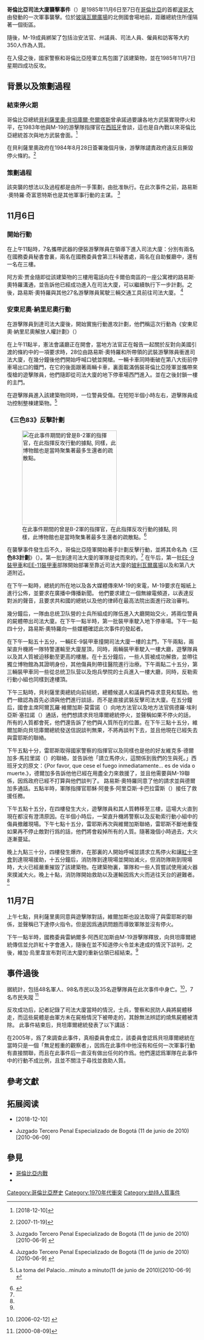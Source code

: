 {{UTC-5}}

{{Infobox Civil Conflict|title=哥倫比亞司法大廈襲擊事件|image=[[File:Policía_de_antaño_(5580817176).jpg|300px]]|caption=在反攻行動期間的警方直升機以及警方人員|date=1985年11月6日至7日|place=哥倫比亞司法大廈以及玻璃瓦爾廣場
|side1=[[File:Flag_of_the_Colombian_Army.svg|border]]{{Link-es|哥倫比亞陸軍|Ejército Nacional de Colombia}}
|side2=[[File:Flag_of_M-19.svg|22px]]{{link-es|4月19日運動組織|Movimiento 19 de abril}}
|result={{Link-es|哥倫比亞陸軍|Ejército Nacional de Colombia}}成功佔領該建築物
司法大廈損毀
}}

'''哥倫比亞司法大廈襲擊事件'''（{{lang-es|Toma del Palacio de Justicia}}）是1985年11月6日至7日在[[哥伦比亚|哥倫比亞]]的首都[[波哥大|波哥大]]由{{link-es|4月19日運動組織|Movimiento 19 de abril}}發動的一次軍事襲擊。位於[[玻利瓦尔广场|玻璃瓦爾廣場]]的北側國會場地前，距離總統住所僅隔著一個街區。

隨後，M-19成員綁架了包括治安法官、州議員、司法人員、僱員和訪客等大約350人作為人質。

在入侵之後，國家警察和哥倫比亞陸軍立馬包圍了該建築物，並在1985年11月7日星期四成功反攻。

== 背景以及策劃過程 ==

=== 結束停火期 ===

哥倫比亞總統[[贝利萨里奥·贝坦库尔·夸尔塔斯|貝利薩里奧·貝坦庫爾·夸爾塔斯]]曾承諾過要讓各地方武裝實現停火和平，在1983年他與M-19的游擊隊指揮官在[[西班牙|西班牙]]會談，這也是自內戰以來哥倫比亞總統首次與地方武裝會面。<ref>{{Cite paper
|title=Resumen de Belisario Betancur Cuartas
|url=https://www.cidob.org/content/pdf/1811}}
[2018-12-10]{{es}}</ref>

在貝利薩里奧政府在1984年8月28日簽署{{Link-es|柯林斯停火協議|Acuerdos de Corinto}}幾個月後，游擊隊譴責政府違反且撕毀停火條約。<ref>{{Cite web
|title=Señal Institucional: HOLOCAUSTO PALACIO DE JUSTICIA 1985
|url=https://www.youtube.com/watch?v=ObMuKzY1Xqk&feature=channel
|accessdate=2020-07-29
|archive-date=2011-12-19
|archive-url=https://web.archive.org/web/20111219185640/http://www.youtube.com/watch?v=ObMuKzY1Xqk&feature=channel
|dead-url=no
}}
[2007-11-19]{{es}}</ref>

=== 策劃過程 ===

該突襲的想法以及過程都是由{{link-es|路易斯·奧特羅·奇富恩特斯|Luis Otero Cifuentes}}所一手策劃，由{{link-es|阿爾瓦羅·法亞德|Álvaro Fayad}}批准執行。在此次事件之前，路易斯·奧特羅·奇富恩特斯也是其他軍事行動的主谋。
<ref name="ref4">{{Cite web
|title=sentencia_condena_plazas_vega.pdf
|url=http://www.movimientodevictimas.org//images/stories/palaciodejusticia/sentencia_condena_plazas_vega.pdf
|3=
|archive-url=https://web.archive.org/web/20110131082824/http://www.movimientodevictimas.org//images/stories/palaciodejusticia/sentencia_condena_plazas_vega.pdf
|archivedate=2011-01-31
|accessdate=2020-07-29
|dead-url=yes
}}Juzgado Tercero Penal Especializado de Bogotá (11 de junio de 2010)[2010-06-9]
{{es}}</ref>

== 11月6日 ==

=== 開始行動 ===
在上午11點時，7名攜帶武器的便裝游擊隊員在{{link-es|阿方索·贾金|Alfonso Jacquin}}領導下進入司法大廈：分別有兩名在國務委員秘書會裏，兩名在國務委員會第三科秘書處，兩名在自助餐廳中，還有一名在三樓。

阿方索·贾金隨即從該建築物的三樓用電話向在卡爾伯南區的一座公寓裡的路易斯·奧特羅溝通，並告訴他已經成功進入在司法大廈，可以繼續執行下一步計劃。之後，路易斯·奧特羅與其他27名游擊隊員駕駛三輛交通工具前往司法大廈。
<ref>{{Cite web
|title=sentencia_condena_plazas_vega.pdf 
|url=https://web.archive.org/web/20110131082824/http://www.movimientodevictimas.org//images/stories/palaciodejusticia/sentencia_condena_plazas_vega.pdf
|page=3}}Juzgado Tercero Penal Especializado de Bogotá (11 de junio de 2010)[2010-06-9]
{{es}}</ref>

===安東尼奧·納里尼奧行動=== 
在游擊隊員到達司法大廈後，開始實施{{link-es|安東尼奧·納里尼奧|Antonio Nariño}}行動進攻計劃，他們稱這次行動為《安東尼奧·納里尼奧解放人權計劃》（{{lang-es|Operación Antonio Nariño por los Derechos del Hombre}}）

在上午11點半，憲法會議廳正在開會，當地方法官正在報告一起關於反對向美國引渡的條約中的一項要求時，28位由路易斯·奧特羅和{{link-es|安德烈斯·阿爾瑪拉雷斯|Andrés Almarales Manga}}所帶領的武裝游擊隊員衝進司法大廈，在幾分鐘後他們開始呼喊口號並開槍。一輛卡車同時衝破在第八大街前停車場出口的鐵門，在它的後面跟著兩輛卡車，裏面載滿僞裝哥倫比亞陸軍並攜帶來復槍的遊擊隊員，他們隨即從司法大廈的地下停車場西門進入。並在之後封鎖一樓的主門。

在遊擊隊員進入該建築物同時，一位警員受傷。在短短半個小時左右，遊擊隊員成功控制整棟建築物。<ref>{{Cite web
|title=La toma del Palacio...minuto a minuto
|url=http://www.caracol.com.co/notag3.asp?g=217512&id=217508
|archive-url=https://web.archive.org/web/20070928011547/http://www.caracol.com.co/notag3.asp?g=217512&id=217508
|archive-date=2007-09-28
|accessdate=2020-07-29
|dead-url=yes
}}La toma del Palacio...minuto a minuto(11 de junio de 2010)[2010-06-9]
{{es}}</ref>

===《三色83》反擊計劃===
[[File:Museo del 20 de julio.jpg|thumb|left|250px|在此事件期間的{{link-es|獨立博物館|Casa Museo del 20 de julio}}曾是B-2軍的指揮官{{link-es|埃迪貝爾托·桑切斯|Edilberto Sánchez}}，在此指揮反攻行動的據點, 同樣，此博物館也是當時聚集著最多生還者的疏散點。<ref>{{cite web
|url =http://www.eltiempo.com/archivo/documento/CMS-13198638
|title =De la Casa del Florero a dos cuarteles del Ejército
|accessdate =2020-07-29
|archive-date =2019-06-27
|archive-url =https://web.archive.org/web/20190627184850/https://www.eltiempo.com/archivo/documento/CMS-13198638
|dead-url =no
}}{{es}}</ref>]]

在襲擊事件發生后不久，哥倫比亞陸軍開始著手計劃反擊行動，並將其命名為《'''三色83計劃'''》（{{lang-es|Tricolor 83}}）。第一批到達司法大廈的軍隊是從{{link-es|纳里尼奥之家|Casa de Nariño}}而來的{{link-es|总统卫队营|Batallón Guardia Presidencial}}。<ref name="ref4"></ref>
在午后，第一批[[EE-9裝甲車|EE-9裝甲車]]和[[EE-11裝甲車|EE-11裝甲車]]部隊開始部署至靠近司法大廈的[[玻利瓦爾廣場|玻利瓦爾廣場]]以及{{link-es|第七|Carrera Séptima}}和第八大道附近。

在下午一點時，總統的所在地{{link-es|纳里尼奥之家|Casa de Nariño}}以及各大媒體傳來M-19的來電，M-19要求在報紙上進行公佈，並要求在廣播中傳播新聞。 他們要求建立一個無線電頻道，以表達反對派的聲音，且要求共和國的總統以及他的律師在最高法院出面進行政治審判。

幾分鐘后，一隊由总统卫队營的士兵所組成的隊伍進入大廳開始交火，將兩位警員的屍體帶出司法大廈。在下午一點半時，第一批裝甲車駛入地下停車場。下午一點四十分，路易斯·奧特羅向一些媒體確認此次事件的發起者。

在下午一點五十五分，一輛EE-9裝甲車撞開司法大廈一樓的主門，下午兩點，兩架直升機將一隊特警運輸至大廈屋頂，同時，兩輛裝甲車駛入一樓大廳，遊擊隊員以及其人質被迫移動至更高的樓層。在十五分鐘后，一些人質被成功解救，並帶往獨立博物館為其證明身份，其他傷員則帶往醫院進行治療。下午兩點二十五分，第三輛裝甲車同一些從总统卫队营以及炮兵學院的士兵進入一樓大廳，同時，反勒索行動小組也同樣到達樓頂。

下午三點時，貝利薩里奧總統向前縂統，總體候選人和議員們尋求意見和幫助。他們一緻認為首先必須與他們進行談話，而不是直接武裝反擊司法大廈。在五分鐘后，國會主席阿爾瓦羅·維爾加斯·莫雷諾（{{lang-es|Álvaro Villegas Moreno}}）向地方法官{{link-es|阿方索·雷耶斯·埃坎迪亞|Alfonso Reyes Echandía}}以及地方法官佩德羅·埃利亞斯·塞拉諾（{{lang-es|Pedro Elías Serrano}}）通話，他們想請求貝坦庫爾總統停火，並聲稱如果不停火的話，所有的人質都會死，他們還告訴了他們與人質所在的位置。在下午三點十五分，維爾加斯向貝坦庫爾總統發送信説談判無果，不將再談判下去，並且他現在已經失去與雷耶斯的聯絡。

下午五點十分，雷耶斯取得國家警察的指揮官以及同樣也是他的好友維克多·德爾加多·馬拉里諾（{{lang-es|Víctor Delgado Mallarino}}）的聯絡，並告訴他「請立馬停火，這關係到我們的生與死。」西班牙文的原文：《Por favor, que cese el fuego inmediatamente... es de vida o muerte.》，德爾加多告訴他他已經在用盡全力來救援了，並且他需要與M-19聯係，因爲政府已經不打算與他們談判了。 路易斯·奧特羅同意了他的請求並與德爾加多通話。五點半時，軍隊指揮官耶穌·阿曼多·阿里亞斯·卡巴拉雷斯（{{lang-es|Jesús Armando Arias Cabrales}}）接任了救援任務。

下午五點十五分，在四樓發生大火，遊擊隊員和其人質轉移至三樓，這場大火直到現在都沒有澄清原因。在半個小時后，一架直升機將警察以及反勒索行動小組中的傷員撤離現場。下午七點十五分，雷耶斯再次與維爾加斯聯絡，雷耶斯不斷地重復如果再不停止敵對行爲的話，他們將會殺掉所有的人質。隨著幾個小時過去，大火逐漸蔓延。

晚上九點三十分，四樓發生爆炸，在那裏的人開始呼喊並請求立馬停火和讓[[紅十字會|紅十字會]]到達現場援助，十五分鐘后，消防隊到達現場並開始滅火，但消防隊剛到現場時，大火已經嚴重摧毀了該建築物。在建築物裏，軍隊和一些人質嘗試使用滅火器來撲滅大火。晚上十點，消防隊開始救助以及運輸因爲大火而逃往天台的避難者。<ref name="ref4"/>

== 11月7日 ==
上午七點，貝利薩里奧同意與遊擊隊對話，維爾加斯也設法取得了與雷耶斯的聯係，並聲稱已下達停火指令。但是因爲通訊問題而導致軍隊並沒有停火。

下午一點半時，國務委員雷納爾多·阿西尼加斯由M-19游擊隊釋放，向貝坦庫爾總統傳信並允許紅十字會進入，隨後在並不知道停火令並未達成的情況下談判，之後，維加·烏里韋宣布對司法大廈的重新佔領已經結束。<ref name="ref4"/>

== 事件過後==
据統計，包括48名軍人、98名市民以及35名遊擊隊員在此次事件中身亡。<ref>{{Cite web
|title = ¿Hubo narcos en la toma del Palacio?
|url = http://www.semana.com/wf_InfoArticulo.aspx?idArt=82348
|accessdate = 2020-07-29
|archive-date = 2009-10-07
|archive-url = https://web.archive.org/web/20091007221104/http://www.semana.com/wf_InfoArticulo.aspx?idArt=82348
|dead-url = no
}}
[2006-02-12]
{{es}}</ref>，7名市民失蹤
<ref>{{Cite web
|title = HALLAN A DESAPARECIDA DEL PALACIO DE JUSTICIA
|url = https://www.eltiempo.com/archivo/documento/MAM-1217443
|accessdate = 2020-07-29
|archive-date = 2018-11-03
|archive-url = https://web.archive.org/web/20181103062949/https://www.eltiempo.com/archivo/documento/MAM-1217443
|dead-url = no
}}
{{es}}[2000-08-09]</ref>

反攻成功后，記者記錄了司法大廈當時的情況，士兵，警察和民防人員將屍體移走，而這些屍體是由軍方未在屍檢情況下被帶走的，其餘無法辨認的燒焦屍體被清除。 此事件結束后，貝坦庫爾總統發表了以下講話：

{{cquote|當這不可估量般的責任由一名共和國總統承擔時，無論是成敗與否，他要去自己做出選擇，去自己下達相應的命令，去控制整個場面，因此，找到一條出路的方法就只能靠他自己，靠這共和國的總統...(西班牙文原文：Esa inmensa responsabilidad la asumió el Presidente de la República, que para bien o para mal suyo, estuvo personalmente tomando las decisiones, dando personalmente las órdenes respectivas, tomando el control absoluto de la situación, de manera que lo que se hizo para encontrar una salida dentro de la ley fue por cuenta suya, por cuenta del Presidente de la República...）<ref>{{Cite web
|title = Belisario Betancourt y su papel en la toma del Palacio
|url = https://www.youtube.com/watch?v=qwiNseXareM}}{{es}}[2007-08-16]</ref>}}
在2005年，爲了來調查此事件，真相委員會成立，該委員會認爲貝坦庫爾總統在當時只是一個「無足輕重的觀察者」，因爲在此事件中他沒有和任何一次軍事行動有直接關聯，而且在此事件后一直沒有做出任何的作爲。他們還認爲軍隊在此事件中的行動不成比例，且並不關注于尋找並救助人質。

== 參考文獻 ==
<references />

== 拓展阅读 ==
*{{es}}{{cite paper
|author =  Roberto Ortiz de Zárate
|url = https://www.cidob.org/content/pdf/1811 
|title = Resumen de Belisario Betancur Cuartas}}[2018-12-10]
*{{es}}{{Cite web
|title=sentencia_condena_plazas_vega.pdf
|url=http://www.movimientodevictimas.org//images/stories/palaciodejusticia/sentencia_condena_plazas_vega.pdf
|3=
|archive-url=https://web.archive.org/web/20110131082824/http://www.movimientodevictimas.org//images/stories/palaciodejusticia/sentencia_condena_plazas_vega.pdf
|archivedate=2011-01-31
|accessdate=2020-07-29
|dead-url=yes
}}Juzgado Tercero Penal Especializado de Bogotá (11 de junio de 2010)[2010-06-09]

== 參見 ==
*[[哥倫比亞内戰|哥倫比亞内戰]]
*{{link-es|M-19}}

[[Category:哥倫比亞歷史|Category:哥倫比亞歷史]]
[[Category:1970年代衝突|Category:1970年代衝突]]
[[Category:劫持人質事件|Category:劫持人質事件]]